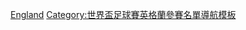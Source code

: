 {{National squad
| name        = 1966年世界盃足球賽英格蘭參賽名單 
 | bg        = white
 | fg        = #CF081F
 | bordercolor = #0B0B3F
| country   = 英格蘭
| comp link = 1966年世界杯足球赛
| comp      = 1966年世界杯足球赛（第一次奪冠）
| p1        = [[戈登·班克斯|-{zh-hans:班克斯; zh-hk:賓士; zh-tw:班克斯;}-]] 
| p2        = [[喬治·科恩|-{zh-hans:科恩;zh-hk:高漢;zh-tw:科恩;}-]]
| p3        = [[雷·威爾森|-{zh-hans:威尔森;zh-hk:威爾遜;zh-tw:威爾森;}-]]
| p4        = [[诺比·斯泰尔斯|-{zh-hans:斯泰尔斯;zh-hk:史泰斯;zh-tw:斯泰爾斯;}-]] 
| p5        = [[杰克·查尔顿|-{zh-hans:杰克·查尔顿;zh-hk:積·查爾頓;zh-tw:積克·查爾頓;}-]]
| p6        = [[博比·摩爾|-{zh-hans:摩尔;zh-hk:摩亞;zh-tw:摩爾;}-]] [[File:Captain sports.svg|12px]]
| p7        = [[阿倫·波爾|-{zh-cn:波尔;zh-hk:波爾;zh-tw:波爾;}-]]
| p8        = [[吉米·格雷夫斯|-{zh-hans:格雷夫斯;zh-hk:基里夫斯;zh-tw:格雷夫斯;}-]]
| p9        = [[博比·查爾頓|-{zh-hans:博比·查尔顿;zh-hk:卜比·查爾頓;zh-tw:博比·查爾頓;}-]]
| p10       = [[吉奧夫·赫斯特|-{zh-hans:赫斯特;zh-hk:靴斯;zh-tw:赫斯特;}-]]
| p11       = [[約翰·干路尼|-{zh-hans:干路尼;zh-hk:干洛尼;zh-tw:干路尼;}-]]
| p12       = [[朗·史賓格|-{zh-hans:斯伯格蒂;zh-hk:史賓格;zh-tw:斯伯格蒂;}-]] 
| p13       = [[彼得·邦納蒂|-{zh-hans:邦纳蒂;zh-hk:邦納迪;zh-tw:邦納蒂;}-]]
| p14       = [[占美·岩菲路|-{zh-hans:阿姆菲尔德;zh-hk:岩菲路;zh-tw:阿姆菲爾德;}-]]
| p15       = [[傑里·伯恩|-{zh-hans:伯恩;zh-hk:拜恩;zh-tw:伯恩;}-]] 
| p16       = [[马丁·皮特斯|-{zh-hans:彼得斯;zh-hk:彼得斯;zh-tw:彼得斯;}-]]
| p17       = [[朗·科華斯|-{zh-hans:科华斯;zh-hk:科華斯;zh-tw:科華斯;}-]]
| p18       = [[諾曼·亨特|-{zh-cn:亨特;zh-hk:亨特;zh-tw:亨特;}-]]
| p19       = [[特里·派內|-{zh-hans:派內;zh-hk:派利;zh-tw:派內;}-]]
| p20       = [[伊恩·加拉瑾|-{zh-hans:加拉瑾; zh-hk:加拉瑾;zh-tw:加拉瑾;}-]]
| p21       = [[羅傑·亨特|-{zh-hans:亨特;zh-hk:亨特;zh-tw:亨特;}-]]
| p22       = [[喬治·伊斯漢姆|-{zh-hans:伊斯汉姆;zh-hk:伊斯咸;zh-tw:伊斯漢姆;}-]]
| coach     = [[阿爾夫·拉姆西|-{zh-hans:拉姆西;zh-hk:藍斯;zh-tw:拉姆西;}-]]
 }}<noinclude>
[[Category:1966年世界杯足球赛参赛名单模板|England]]
[[Category:世界盃足球賽英格蘭參賽名單導航模板]]
</noinclude>